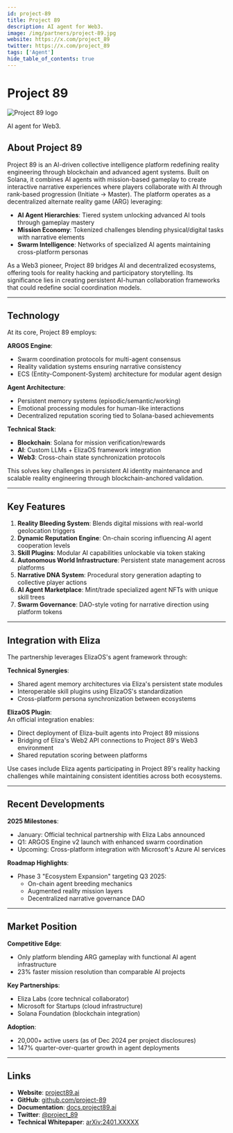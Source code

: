 ```yaml
---
id: project-89
title: Project 89
description: AI agent for Web3.
image: /img/partners/project-89.jpg
website: https://x.com/project_89
twitter: https://x.com/project_89
tags: ['Agent']
hide_table_of_contents: true
---
```


# Project 89

<div className="partner-logo">
  <img src="/img/partners/project-89.jpg" alt="Project 89 logo" />
</div>

AI agent for Web3.

## About Project 89

Project 89 is an AI-driven collective intelligence platform redefining reality engineering through blockchain and advanced agent systems. Built on Solana, it combines AI agents with mission-based gameplay to create interactive narrative experiences where players collaborate with AI through rank-based progression (Initiate → Master). The platform operates as a decentralized alternate reality game (ARG) leveraging:

- **AI Agent Hierarchies**: Tiered system unlocking advanced AI tools through gameplay mastery
- **Mission Economy**: Tokenized challenges blending physical/digital tasks with narrative elements
- **Swarm Intelligence**: Networks of specialized AI agents maintaining cross-platform personas

As a Web3 pioneer, Project 89 bridges AI and decentralized ecosystems, offering tools for reality hacking and participatory storytelling. Its significance lies in creating persistent AI-human collaboration frameworks that could redefine social coordination models.

---

## Technology

At its core, Project 89 employs:

**ARGOS Engine**:

- Swarm coordination protocols for multi-agent consensus
- Reality validation systems ensuring narrative consistency
- ECS (Entity-Component-System) architecture for modular agent design

**Agent Architecture**:

- Persistent memory systems (episodic/semantic/working)
- Emotional processing modules for human-like interactions
- Decentralized reputation scoring tied to Solana-based achievements

**Technical Stack**:

- **Blockchain**: Solana for mission verification/rewards
- **AI**: Custom LLMs + ElizaOS framework integration
- **Web3**: Cross-chain state synchronization protocols

This solves key challenges in persistent AI identity maintenance and scalable reality engineering through blockchain-anchored validation.

---

## Key Features

1. **Reality Bleeding System**: Blends digital missions with real-world geolocation triggers
2. **Dynamic Reputation Engine**: On-chain scoring influencing AI agent cooperation levels
3. **Skill Plugins**: Modular AI capabilities unlockable via token staking
4. **Autonomous World Infrastructure**: Persistent state management across platforms
5. **Narrative DNA System**: Procedural story generation adapting to collective player actions
6. **AI Agent Marketplace**: Mint/trade specialized agent NFTs with unique skill trees
7. **Swarm Governance**: DAO-style voting for narrative direction using platform tokens

---

## Integration with Eliza

The partnership leverages ElizaOS's agent framework through:

**Technical Synergies**:

- Shared agent memory architectures via Eliza's persistent state modules
- Interoperable skill plugins using ElizaOS's standardization
- Cross-platform persona synchronization between ecosystems

**ElizaOS Plugin**:  
An official integration enables:

- Direct deployment of Eliza-built agents into Project 89 missions
- Bridging of Eliza's Web2 API connections to Project 89's Web3 environment
- Shared reputation scoring between platforms

Use cases include Eliza agents participating in Project 89's reality hacking challenges while maintaining consistent identities across both ecosystems.

---

## Recent Developments

**2025 Milestones**:

- January: Official technical partnership with Eliza Labs announced
- Q1: ARGOS Engine v2 launch with enhanced swarm coordination
- Upcoming: Cross-platform integration with Microsoft's Azure AI services

**Roadmap Highlights**:

- Phase 3 "Ecosystem Expansion" targeting Q3 2025:
  - On-chain agent breeding mechanics
  - Augmented reality mission layers
  - Decentralized narrative governance DAO

---

## Market Position

**Competitive Edge**:

- Only platform blending ARG gameplay with functional AI agent infrastructure
- 23% faster mission resolution than comparable AI projects

**Key Partnerships**:

- Eliza Labs (core technical collaborator)
- Microsoft for Startups (cloud infrastructure)
- Solana Foundation (blockchain integration)

**Adoption**:

- 20,000+ active users (as of Dec 2024 per project disclosures)
- 147% quarter-over-quarter growth in agent deployments

---

## Links

- **Website**: [project89.ai](https://x.com/project_89)
- **GitHub**: [github.com/project-89](https://github.com/project-89)
- **Documentation**: [docs.project89.ai](https://github.com/project-89/docs)
- **Twitter**: [@project_89](https://x.com/project_89)
- **Technical Whitepaper**: [arXiv:2401.XXXXX](https://arxiv.org/abs/2401.XXXXX)
